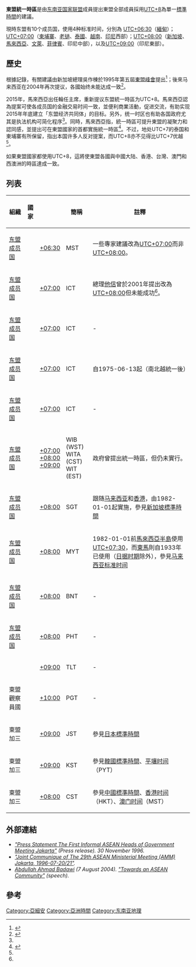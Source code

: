 '''東盟統一時區'''是由[[东南亚国家联盟|东南亚国家联盟]]成員提出東盟全部成員採用[[UTC+8|UTC+8]]為單一[[標準時間|標準時間]]的建議。

現時东盟有10个成员国，使用4种标准时间，分別為 [[UTC+6:30|UTC+06:30]]（[[緬甸|緬甸]]）；[[UTC+7|UTC+07:00]]（[[柬埔寨|柬埔寨]]、[[老撾|老撾]]、[[泰國|泰國]]、[[越南|越南]]、[[印尼|印尼]]西部）；[[UTC+8|UTC+08:00]]（[[新加坡|新加坡]]、[[馬來西亞|馬來西亞]]、[[文萊|文萊]]、[[菲律賓|菲律賓]]、印尼中部），以及[[UTC+9|UTC+09:00]]（印尼東部）。
==歷史==
根據記錄，有關建議由新加坡總理吳作棟於1995年第五屆[[東盟峰會|東盟峰會]]提出<ref name=st>{{cite news|title=A common Asean time zone? 6 things about time differences in the region|url=http://www.straitstimes.com/asia/se-asia/a-common-asean-time-zone-6-things-about-time-differences-in-the-region|accessdate=2015-11-01|agency=Strait Times|date=2015-01-30|archive-date=2021-06-03|archive-url=https://web.archive.org/web/20210603085041/https://www.straitstimes.com/asia/se-asia/a-common-asean-time-zone-6-things-about-time-differences-in-the-region}}</ref>；後來马来西亚在2004年再次提议，各國始终未能达成一致<ref name=xh>{{cite web|title=东盟讨论统一时区 泰国柬埔寨反对难度大|url=http://news.xinhuanet.com/world/2015-04/26/c_127732784.htm|publisher=新華網|accessdate=2015-11-01|archive-date=2015-08-23|archive-url=https://web.archive.org/web/20150823185648/http://news.xinhuanet.com/world/2015-04/26/c_127732784.htm}}</ref>。

2015年，馬來西亞出任輪任主席，重新提议东盟統一時區为UTC+8。馬來西亞認為提案可使各成员国的金融交易时间一致，並便利商業活動，促进交流，有助实现2015年年底建立「东盟经济共同体」的目标。另外，统一时区也有助各国政府尤其是执法机构可简化程序<ref name=st />。同時，馬來西亞指，統一時區可提升東盟的凝聚力和認同感，並提出可在東盟國家的首都實施統一時區<ref>{{cite news|title=ASEAN common time zone in line with ASEAN Community: Anifah|url=http://www.channelnewsasia.com/news/asiapacific/asean-common-time-zone-in/1795180.html|accessdate=2015-11-01|agency=Channel News Asia|date=2015-04-20|archive-date=2015-07-13|archive-url=https://web.archive.org/web/20150713220807/http://www.channelnewsasia.com/news/asiapacific/asean-common-time-zone-in/1795180.html}}</ref>。不过，地处UTC+7的泰国和柬埔寨有所保留，指出本国许多人反对提案，而UTC+8亦不见得比UTC+7优越<ref name=xh />。

如果東盟國家都使用UTC+8，這將使東盟各國與中國大陆、香港、台灣、澳門和西澳洲的時區達成一致。

== 列表 ==
{| style="margin-bottom: 10px;" class="wikitable sortable"
!組織
!國家
!{{nowrap|[[UTC偏移量|UTC偏移量]]}}
! 簡稱
! 註釋
|-
| [[东盟成员国列表|东盟成员国]] || {{MYA}} || [[UTC+6:30|+06:30]] || MST || 一些專家建議改為[[UTC+7|UTC+07:00]]而非[[UTC+8|UTC+08:00]]。
|-
| [[东盟成员国列表|东盟成员国]] || {{THA}} || [[UTC+7|+07:00]] || ICT || 總理[[他信|他信]]曾於2001年提出改為[[UTC+8|UTC+08:00]]但未能成功<ref name=st />。
|-
| [[东盟成员国列表|东盟成员国]] || {{LAO}} || [[UTC+7|+07:00]] || ICT || -
|-
| [[东盟成员国列表|东盟成员国]] || {{VIE}} || [[UTC+7|+07:00]] || ICT || 自1975-06-13起（南北越統一後）
|-
| [[东盟成员国列表|东盟成员国]] || {{CAM}} || [[UTC+7|+07:00]] || ICT || -
|-
| [[东盟成员国列表|东盟成员国]] || {{IDN}} || [[UTC+7|+07:00]]<br />[[UTC+8|+08:00]]<br />[[UTC+9|+09:00]] || WIB (WST)<br />WITA (CST)<br />WIT (EST)  || 政府曾提出統一時區，但仍未實行。
|-
| [[东盟成员国列表|东盟成员国]] || {{SIN}} || [[UTC+8|+08:00]] || SGT || 跟随[[马来西亚|马来西亚]]和[[香港|香港]]，由1982-01-01起實施，參見[[新加坡標準時間|新加坡標準時間]]
|-
| [[东盟成员国列表|东盟成员国]] || {{MAS}} || [[UTC+8|+08:00]] || MYT ||1982-01-01前[[馬來西亞半島|馬來西亞半島]]使用[[UTC+7:30|UTC+07:30]]，而[[東馬|東馬]]則自1933年已使用（[[馬來亞日佔時期|日据时期]]除外），參見[[马来西亚标准时间|马来西亚标准时间]]
|-
| [[东盟成员国列表|东盟成员国]] || {{BRU}} ||  [[UTC+8|+08:00]] || BNT || -
|-
| [[东盟成员国列表|东盟成员国]] || {{PHL}} || [[UTC+8|+08:00]] || PHT || -
|-
| {{nowrap|東盟觀察員國}} || {{TLS}} || [[UTC+9|+09:00]] || TLT || -
|-
| 東盟觀察員國 || {{PNG}} || [[UTC+10|+10:00]] || PGT || -
|-
|東盟加三 || {{JPN}} || [[UTC+9|+09:00]] || JST || 參見[[日本標準時間|日本標準時間]]
|-
|東盟加三 || {{KOR}} || [[UTC+9|+09:00]] || KST || 參見[[韓國標準時間|韓國標準時間]]、[[平壤时间|平壤时间]]（PYT）
|-
|東盟加三 || {{PRC}} || [[UTC+8|+08:00]] || CST || 參見[[中國標準時間|中國標準時間]]、[[香港时间|香港时间]]（HKT）、[[澳门时间|澳门时间]]（MST）
|}

== 外部連結 ==
* <cite class="citation web" contenteditable="false">[https://web.archive.org/web/20060214163239/http://www.aseansec.org/5206.htm "Press Statement The First Informal ASEAN Heads of Government Meeting Jakarta"] (Press release). 30 November 1996.</cite><span class="Z3988" title="ctx_ver=Z39.88-2004&rfr_id=info%3Asid%2Fen.wikipedia.org%3AASEAN+Common+Time&rft.btitle=Press+Statement+The+First+Informal+ASEAN+Heads+of+Government+Meeting+Jakarta&rft.date=30+November+1996&rft.genre=book&rft_id=http%3A%2F%2Fwww.aseansec.org%2F5206.htm&rft_val_fmt=info%3Aofi%2Ffmt%3Akev%3Amtx%3Abook" contenteditable="false"> </span>
* <cite class="citation web" contenteditable="false">[https://web.archive.org/web/20060108184121/http://www.aseansec.org/1824.htm "Joint Communique of The 29th ASEAN Ministerial Meeting (AMM) Jakarta, 1996-07-20/21"].</cite><span class="Z3988" title="ctx_ver=Z39.88-2004&rfr_id=info%3Asid%2Fen.wikipedia.org%3AASEAN+Common+Time&rft.btitle=Joint+Communique+of+The+29th+ASEAN+Ministerial+Meeting+%28AMM%29+Jakarta%2C+1996-07-20%2F21&rft.genre=book&rft_id=http%3A%2F%2Fwww.aseansec.org%2F1824.htm&rft_val_fmt=info%3Aofi%2Ffmt%3Akev%3Amtx%3Abook" contenteditable="false"> </span>
* <cite class="citation web" contenteditable="false">[[阿都拉·巴达威|Abdullah Ahmad Badawi]] (7 August 2004). </cite><cite class="citation web" contenteditable="false">[https://web.archive.org/web/20130601110544/http://www.aseansec.org/16300.htm "Towards an ASEAN Community"] (speech).</cite><span class="Z3988" title="ctx_ver=Z39.88-2004&rfr_id=info%3Asid%2Fen.wikipedia.org%3AASEAN+Common+Time&rft.au=Abdullah+Ahmad+Badawi&rft.btitle=Towards+an+ASEAN+Community&rft.date=7+August+2004&rft.genre=book&rft_id=http%3A%2F%2Fwww.aseansec.org%2F16300.htm&rft_val_fmt=info%3Aofi%2Ffmt%3Akev%3Amtx%3Abook" contenteditable="false"> </span>

== 參考 ==
{{Reflist}}

[[Category:亞細安|Category:亞細安]]
[[Category:亞洲時間|Category:亞洲時間]]
[[Category:东南亚地理|Category:东南亚地理]]